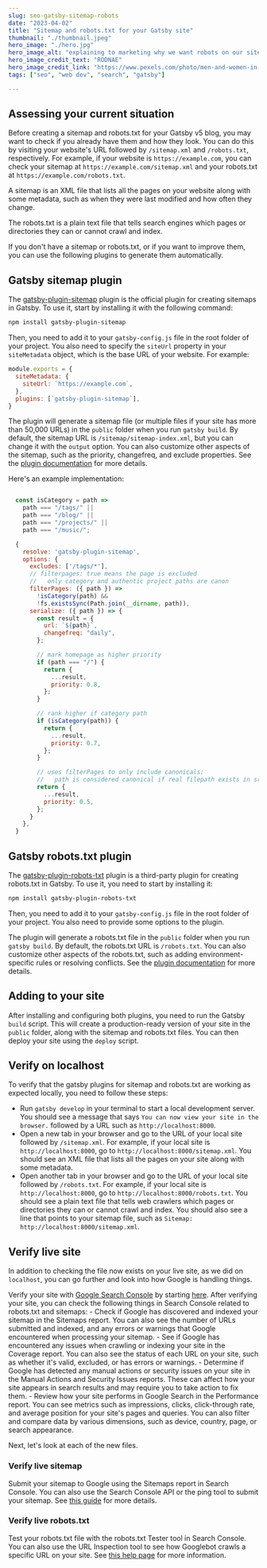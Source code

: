 ```yaml
---
slug: seo-gatsby-sitemap-robots
date: "2023-04-02"
title: "Sitemap and robots.txt for your Gatsby site"
thumbnail: "./thumbnail.jpeg"
hero_image: "./hero.jpg"
hero_image_alt: "explaining to marketing why we want robots on our site"
hero_image_credit_text: "RODNAE"
hero_image_credit_link: "https://www.pexels.com/photo/men-and-women-in-a-meeting-7889216/"
tags: ["seo", "web dev", "search", "gatsby"]

---
```


## Assessing your current situation
Before creating a sitemap and robots.txt for your Gatsby v5 blog, you may want to check if you already have them and how they look. You can do this by visiting your website's URL followed by `/sitemap.xml` and `/robots.txt`, respectively. For example, if your website is `https://example.com`, you can check your sitemap at `https://example.com/sitemap.xml` and your robots.txt at `https://example.com/robots.txt`.

A sitemap is an XML file that lists all the pages on your website along with some metadata, such as when they were last modified and how often they change. 

The robots.txt is a plain text file that tells search engines which pages or directories they can or cannot crawl and index.

If you don't have a sitemap or robots.txt, or if you want to improve them, you can use the following plugins to generate them automatically.

## Gatsby sitemap plugin

The [gatsby-plugin-sitemap](https://www.gatsbyjs.com/docs/how-to/adding-common-features/creating-a-sitemap/) plugin is the official plugin for creating sitemaps in Gatsby. To use it, start by installing it with the following command:

```sh
npm install gatsby-plugin-sitemap
```

Then, you need to add it to your `gatsby-config.js` file in the root folder of your project. You also need to specify the `siteUrl` property in your `siteMetadata` object, which is the base URL of your website. For example:

```js
module.exports = {
  siteMetadata: {
    siteUrl: `https://example.com`,
  },
  plugins: [`gatsby-plugin-sitemap`],
}
```

The plugin will generate a sitemap file (or multiple files if your site has more than 50,000 URLs) in the `public` folder when you run `gatsby build`. By default, the sitemap URL is `/sitemap/sitemap-index.xml`, but you can change it with the `output` option. You can also customize other aspects of the sitemap, such as the priority, changefreq, and exclude properties. See the [plugin documentation](https://www.gatsbyjs.com/plugins/gatsby-plugin-sitemap/?=sitemap#options) for more details.

Here's an example implementation: 
```js

  const isCategory = path => 
    path === "/tags/" || 
    path === "/blog/" || 
    path === "/projects/" || 
    path === "/music/";

  {
    resolve: 'gatsby-plugin-sitemap',
    options: {
      excludes: ['/tags/*'],
      // filterpages: true means the page is excluded
      //   only category and authentic project paths are canon
      filterPages: ({ path }) => 
        !isCategory(path) && 
        !fs.existsSync(Path.join(__dirname, path)),
      serialize: ({ path }) => {
        const result = {
          url: `${path}`,
          changefreq: "daily",
        };

        // mark homepage as higher priority
        if (path === "/") {
          return {
            ...result,
            priority: 0.8,
          };
        }

        // rank higher if category path
        if (isCategory(path)) {
          return {
            ...result,
            priority: 0.7,
          };
        }

        // uses filterPages to only include canonicals:
        //   path is considered canonical if real filepath exists in src
        return {
          ...result,
          priority: 0.5,
        };
      }
    },
  }


```

## Gatsby robots.txt plugin

The [gatsby-plugin-robots-txt](https://www.gatsbyjs.com/plugins/gatsby-plugin-robots-txt/) plugin is a third-party plugin for creating robots.txt in Gatsby. To use it, you need to start by installing it:

```sh
npm install gatsby-plugin-robots-txt
```

Then, you need to add it to your `gatsby-config.js` file in the root folder of your project. You also need to provide some options to the plugin.

The plugin will generate a robots.txt file in the `public` folder when you run `gatsby build`. By default, the robots.txt URL is `/robots.txt`. You can also customize other aspects of the robots.txt, such as adding environment-specific rules or resolving conflicts. See the [plugin documentation](https://www.gatsbyjs.com/plugins/gatsby-plugin-robots-txt/?=robots#options) for more details.

## Adding to your site

After installing and configuring both plugins, you need to run the Gatsby `build` script. This will create a production-ready version of your site in the `public` folder, along with the sitemap and robots.txt files. You can then deploy your site using the `deploy` script. 

## Verify on localhost
To verify that the gatsby plugins for sitemap and robots.txt are working as expected locally, you need to follow these steps:
- Run `gatsby develop` in your terminal to start a local development server. You should see a message that says `You can now view your site in the browser.` followed by a URL such as `http://localhost:8000`.
- Open a new tab in your browser and go to the URL of your local site followed by `/sitemap.xml`. For example, if your local site is `http://localhost:8000`, go to `http://localhost:8000/sitemap.xml`. You should see an XML file that lists all the pages on your site along with some metadata.
- Open another tab in your browser and go to the URL of your local site followed by `/robots.txt`. For example, if your local site is `http://localhost:8000`, go to `http://localhost:8000/robots.txt`. You should see a plain text file that tells web crawlers which pages or directories they can or cannot crawl and index. You should also see a line that points to your sitemap file, such as `Sitemap: http://localhost:8000/sitemap.xml`.

## Verify live site
In addition to checking the file now exists on your live site, as we did on `localhost`, you can go further and look into how Google is handling things. 

Verify your site with [Google Search Console](https://search.google.com) by starting [here](https://support.google.com/webmasters/topic/9455938?hl=en&ref_topic=4558844). After verifying your site, you can check the following things in Search Console related to robots.txt and sitemaps:
    - Check if Google has discovered and indexed your sitemap in the Sitemaps report. You can also see the number of URLs submitted and indexed, and any errors or warnings that Google encountered when processing your sitemap.
    - See if Google has encountered any issues when crawling or indexing your site in the Coverage report. You can also see the status of each URL on your site, such as whether it's valid, excluded, or has errors or warnings.
    - Determine if Google has detected any manual actions or security issues on your site in the Manual Actions and Security Issues reports. These can affect how your site appears in search results and may require you to take action to fix them.
    - Review how your site performs in Google Search in the Performance report. You can see metrics such as impressions, clicks, click-through rate, and average position for your site's pages and queries. You can also filter and compare data by various dimensions, such as device, country, page, or search appearance.

Next, let's look at each of the new files.

### Verify live sitemap
Submit your sitemap to Google using the Sitemaps report in Search Console. You can also use the Search Console API or the ping tool to submit your sitemap. See [this guide](https://developers.google.com/search/docs/crawling-indexing/sitemaps/build-sitemap) for more details.

### Verify live robots.txt 
Test your robots.txt file with the robots.txt Tester tool in Search Console. You can also use the URL Inspection tool to see how Googlebot crawls a specific URL on your site. See [this help page](https://support.google.com/webmasters/answer/6062598?hl=en) for more information.